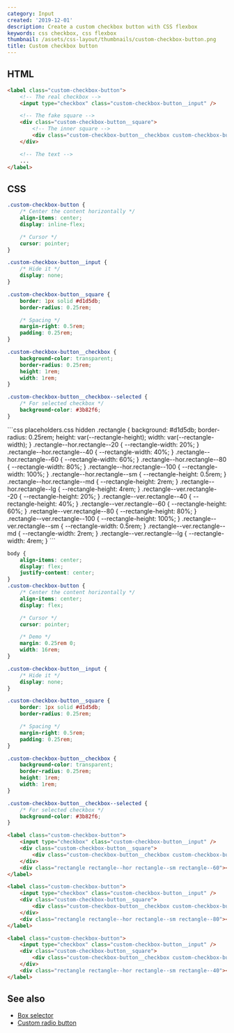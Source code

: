 ```yaml
---
category: Input
created: '2019-12-01'
description: Create a custom checkbox button with CSS flexbox
keywords: css checkbox, css flexbox
thumbnail: /assets/css-layout/thumbnails/custom-checkbox-button.png
title: Custom checkbox button
---
```


## HTML

```html
<label class="custom-checkbox-button">
    <!-- The real checkbox -->
    <input type="checkbox" class="custom-checkbox-button__input" />

    <!-- The fake square -->
    <div class="custom-checkbox-button__square">
        <!-- The inner square -->
        <div class="custom-checkbox-button__checkbox custom-checkbox-button__checkbox--selected"></div>
    </div>

    <!-- The text -->
    ...
</label>
```

## CSS

```css
.custom-checkbox-button {
    /* Center the content horizontally */
    align-items: center;
    display: inline-flex;

    /* Cursor */
    cursor: pointer;
}

.custom-checkbox-button__input {
    /* Hide it */
    display: none;
}

.custom-checkbox-button__square {
    border: 1px solid #d1d5db;
    border-radius: 0.25rem;

    /* Spacing */
    margin-right: 0.5rem;
    padding: 0.25rem;
}

.custom-checkbox-button__checkbox {
    background-color: transparent;
    border-radius: 0.25rem;
    height: 1rem;
    width: 1rem;
}

.custom-checkbox-button__checkbox--selected {
    /* For selected checkbox */
    background-color: #3b82f6;
}
```

<Playground>
```css placeholders.css hidden
.rectangle {
    background: #d1d5db;
    border-radius: 0.25rem;
    height: var(--rectangle-height);
    width: var(--rectangle-width);
}
.rectangle--hor.rectangle--20 {
    --rectangle-width: 20%;
}
.rectangle--hor.rectangle--40 {
    --rectangle-width: 40%;
}
.rectangle--hor.rectangle--60 {
    --rectangle-width: 60%;
}
.rectangle--hor.rectangle--80 {
    --rectangle-width: 80%;
}
.rectangle--hor.rectangle--100 {
    --rectangle-width: 100%;
}
.rectangle--hor.rectangle--sm {
    --rectangle-height: 0.5rem;
}
.rectangle--hor.rectangle--md {
    --rectangle-height: 2rem;
}
.rectangle--hor.rectangle--lg {
    --rectangle-height: 4rem;
}
.rectangle--ver.rectangle--20 {
    --rectangle-height: 20%;
}
.rectangle--ver.rectangle--40 {
    --rectangle-height: 40%;
}
.rectangle--ver.rectangle--60 {
    --rectangle-height: 60%;
}
.rectangle--ver.rectangle--80 {
    --rectangle-height: 80%;
}
.rectangle--ver.rectangle--100 {
    --rectangle-height: 100%;
}
.rectangle--ver.rectangle--sm {
    --rectangle-width: 0.5rem;
}
.rectangle--ver.rectangle--md {
    --rectangle-width: 2rem;
}
.rectangle--ver.rectangle--lg {
    --rectangle-width: 4rem;
}
```

```css styles.css hidden
body {
    align-items: center;
    display: flex;
    justify-content: center;
}
.custom-checkbox-button {
    /* Center the content horizontally */
    align-items: center;
    display: flex;

    /* Cursor */
    cursor: pointer;

    /* Demo */
    margin: 0.25rem 0;
    width: 16rem;
}

.custom-checkbox-button__input {
    /* Hide it */
    display: none;
}

.custom-checkbox-button__square {
    border: 1px solid #d1d5db;
    border-radius: 0.25rem;

    /* Spacing */
    margin-right: 0.5rem;
    padding: 0.25rem;
}

.custom-checkbox-button__checkbox {
    background-color: transparent;
    border-radius: 0.25rem;
    height: 1rem;
    width: 1rem;
}

.custom-checkbox-button__checkbox--selected {
    /* For selected checkbox */
    background-color: #3b82f6;
}
```

```html index.html hidden
<label class="custom-checkbox-button">
    <input type="checkbox" class="custom-checkbox-button__input" />
    <div class="custom-checkbox-button__square">
        <div class="custom-checkbox-button__checkbox custom-checkbox-button__checkbox--selected"></div>
    </div>
    <div class="rectangle rectangle--hor rectangle--sm rectangle--60"></div>
</label>

<label class="custom-checkbox-button">
    <input type="checkbox" class="custom-checkbox-button__input" />
    <div class="custom-checkbox-button__square">
        <div class="custom-checkbox-button__checkbox custom-checkbox-button__checkbox--selected"></div>
    </div>
    <div class="rectangle rectangle--hor rectangle--sm rectangle--80"></div>
</label>

<label class="custom-checkbox-button">
    <input type="checkbox" class="custom-checkbox-button__input" />
    <div class="custom-checkbox-button__square">
        <div class="custom-checkbox-button__checkbox custom-checkbox-button__checkbox--selected"></div>
    </div>
    <div class="rectangle rectangle--hor rectangle--sm rectangle--40"></div>
</label>
```
</Playground>

## See also

-   [Box selector](https://phuoc.ng/collection/css-layout/box-selector)
-   [Custom radio button](https://phuoc.ng/collection/css-layout/custom-radio-button)
